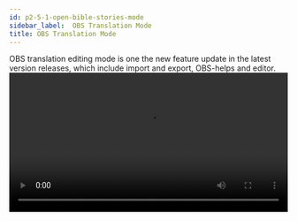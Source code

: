 ```yaml
---
id: p2-5-1-open-bible-stories-mode
sidebar_label:  OBS Translation Mode
title: OBS Translation Mode
---
```


OBS translation editing mode is one the new feature update in the latest version releases, which include import and export, OBS-helps and editor. 
<video controls src="/AutographaV2-1-0/Create-New-OBS.mp4" width="100%" type="video/mp4"/>